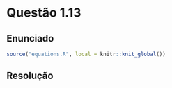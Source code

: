 <!-- Criado por Djonathan Quadras -->

# Questão 1.13 {-}

## Enunciado {-}

```r
source("equations.R", local = knitr::knit_global())
```




## Resolução {-}